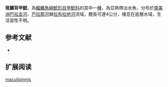 {{Speciesbox
| name = 斑鰭背甲鯰
| image = 
| image_width = 250px
| image_caption = 
| status = NE
| status_system = IUCN3.1
| genus = Hisonotus
| species = maculipinnis
| authority = {{le|查爾斯·塔特·里根|Charles Tate Regan|Regan}}, 1912
| synonyms = *''Otocinclus maculipinnis'',Regan, 1912
*''Microlepidogaster maculipinnis'',Regan, 1912
}}

'''斑鰭背甲鯰'''，為[[輻鰭魚綱|輻鰭魚綱]][[鯰形目|鯰形目]][[甲鯰科|甲鯰科]]的其中一[[種|種]]，為亞熱帶淡水魚，分布於[[南美洲|南美洲]][[巴拉圭河|巴拉圭河]]、[[巴拉那河|巴拉那河]]棘[[拉布拉他河|拉布拉他河]]流域，體長可達4公分，棲息在底層水域，生活習性不明。

==参考文献==
*{{FishBase_species|genus=Hisonotus|species=maculipinnis|year=2014|month=12}}

== 扩展阅读 ==
{{refbegin}}
{{wikispecies-inline|Hisonotus maculipinnis|斑鰭背甲鯰}}
{{refend}}
{{Taxonbar|from=Q5560944}}

[[Category:背甲鯰屬|maculipinnis]]